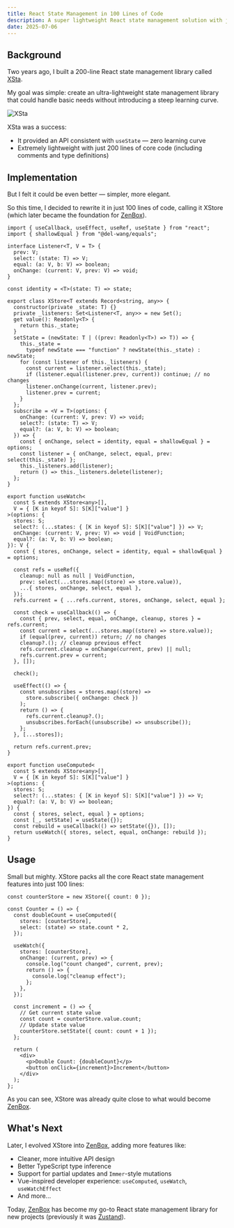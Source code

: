 ```yaml
---
title: React State Management in 100 Lines of Code
description: A super lightweight React state management solution with just 100 lines of core code
date: 2025-07-06
---
```


## Background

Two years ago, I built a 200-line React state management library called [XSta](https://github.com/idootop/xsta).

My goal was simple: create an ultra-lightweight state management library that could handle basic needs without introducing a steep learning curve.

![XSta](/images/xsta.webp)

XSta was a success:

- It provided an API consistent with `useState` — zero learning curve
- Extremely lightweight with just 200 lines of core code (including comments and type definitions)

## Implementation

But I felt it could be even better — simpler, more elegant.

So this time, I decided to rewrite it in just 100 lines of code, calling it XStore (which later became the foundation for [ZenBox](https://github.com/idootop/ZenBox)).

```tsx lineNumbers
import { useCallback, useEffect, useRef, useState } from "react";
import { shallowEqual } from "@del-wang/equals";

interface Listener<T, V = T> {
  prev: V;
  select: (state: T) => V;
  equal: (a: V, b: V) => boolean;
  onChange: (current: V, prev: V) => void;
}

const identity = <T>(state: T) => state;

export class XStore<T extends Record<string, any>> {
  constructor(private _state: T) {}
  private _listeners: Set<Listener<T, any>> = new Set();
  get value(): Readonly<T> {
    return this._state;
  }
  setState = (newState: T | ((prev: Readonly<T>) => T)) => {
    this._state =
      typeof newState === "function" ? newState(this._state) : newState;
    for (const listener of this._listeners) {
      const current = listener.select(this._state);
      if (listener.equal(listener.prev, current)) continue; // no changes
      listener.onChange(current, listener.prev);
      listener.prev = current;
    }
  };
  subscribe = <V = T>(options: {
    onChange: (current: V, prev: V) => void;
    select?: (state: T) => V;
    equal?: (a: V, b: V) => boolean;
  }) => {
    const { onChange, select = identity, equal = shallowEqual } = options;
    const listener = { onChange, select, equal, prev: select(this._state) };
    this._listeners.add(listener);
    return () => this._listeners.delete(listener);
  };
}

export function useWatch<
  const S extends XStore<any>[],
  V = { [K in keyof S]: S[K]["value"] }
>(options: {
  stores: S;
  select?: (...states: { [K in keyof S]: S[K]["value"] }) => V;
  onChange: (current: V, prev: V) => void | VoidFunction;
  equal?: (a: V, b: V) => boolean;
}): V {
  const { stores, onChange, select = identity, equal = shallowEqual } = options;

  const refs = useRef({
    cleanup: null as null | VoidFunction,
    prev: select(...stores.map((store) => store.value)),
    ...{ stores, onChange, select, equal },
  });
  refs.current = { ...refs.current, stores, onChange, select, equal };

  const check = useCallback(() => {
    const { prev, select, equal, onChange, cleanup, stores } = refs.current;
    const current = select(...stores.map((store) => store.value));
    if (equal(prev, current)) return; // no changes
    cleanup?.(); // cleanup previous effect
    refs.current.cleanup = onChange(current, prev) || null;
    refs.current.prev = current;
  }, []);

  check();

  useEffect(() => {
    const unsubscribes = stores.map((store) =>
      store.subscribe({ onChange: check })
    );
    return () => {
      refs.current.cleanup?.();
      unsubscribes.forEach((unsubscribe) => unsubscribe());
    };
  }, [...stores]);

  return refs.current.prev;
}

export function useComputed<
  const S extends XStore<any>[],
  V = { [K in keyof S]: S[K]["value"] }
>(options: {
  stores: S;
  select?: (...states: { [K in keyof S]: S[K]["value"] }) => V;
  equal?: (a: V, b: V) => boolean;
}) {
  const { stores, select, equal } = options;
  const [_, setState] = useState({});
  const rebuild = useCallback(() => setState({}), []);
  return useWatch({ stores, select, equal, onChange: rebuild });
}
```

## Usage

Small but mighty. XStore packs all the core React state management features into just 100 lines:

```tsx
const counterStore = new XStore({ count: 0 });

const Counter = () => {
  const doubleCount = useComputed({
    stores: [counterStore],
    select: (state) => state.count * 2,
  });

  useWatch({
    stores: [counterStore],
    onChange: (current, prev) => {
      console.log("count changed", current, prev);
      return () => {
        console.log("cleanup effect");
      };
    },
  });

  const increment = () => {
    // Get current state value
    const count = counterStore.value.count;
    // Update state value
    counterStore.setState({ count: count + 1 });
  };

  return (
    <div>
      <p>Double Count: {doubleCount}</p>
      <button onClick={increment}>Increment</button>
    </div>
  );
};
```

As you can see, XStore was already quite close to what would become [ZenBox](https://github.com/idootop/ZenBox).

## What's Next

Later, I evolved XStore into [ZenBox](https://github.com/idootop/ZenBox), adding more features like:

- Cleaner, more intuitive API design
- Better TypeScript type inference
- Support for partial updates and `Immer`-style mutations
- Vue-inspired developer experience: `useComputed`, `useWatch`, `useWatchEffect`
- And more...

Today, [ZenBox](https://github.com/idootop/ZenBox) has become my go-to React state management library for new projects (previously it was [Zustand](https://github.com/pmndrs/zustand)).
